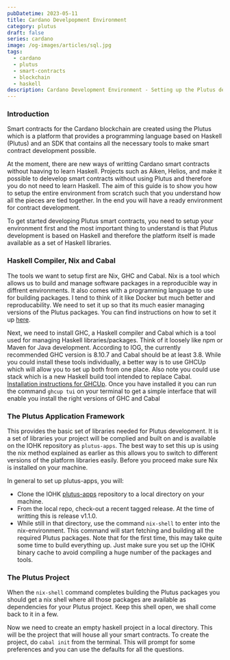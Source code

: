 ```yaml
---
pubDatetime: 2023-05-11
title: Cardano Develpopment Environment 
category: plutus
draft: false
series: cardano
image: /og-images/articles/sql.jpg
tags:
  - cardano
  - plutus
  - smart-contracts
  - blockchain
  - haskell
description: Cardano Development Environment - Setting up the Plutus development environment for Cardano smart contracts.
---
```


### Introduction
Smart contracts for the Cardano blockchain are created using the Plutus which is a platform that provides a programming language based on Haskell (Plutus) and an SDK that contains all the necessary tools to make smart contract development possible.

At the moment, there are new ways of writting Cardano smart contracts without haaving to learn Haskell. Projects such as Aiken, Helios, and make it possible to delevelop smart contracts without using Plutus and therefore you do not need to learn Haskell.
The aim of this guide is to show you how to setup the entire environment from scratch such that you understand how all the pieces are tied together. In the end you will have a ready environment for contract development.

To get started developing Plutus smart contracts, you need to setup your environment first and the most important thing to understand is that Plutus development
is based on Haskell and therefore the platform itself is made available as a set of Haskell libraries. 

### Haskell Compiler, Nix and Cabal
The tools we want to setup first are Nix, GHC and Cabal.
Nix is a tool which allows us to build and manage software packages in a reproducible way in diffrent environments. It also comes with a programming language to use for building packages. I tend to think of it like Docker but much better and reproducability. We need to set it up so that its much easier managing versions of the Plutus packages. You can find instructions on how to set it up [here](https://nixos.org/download.html). 

Next, we need to install GHC, a Haskell compiler and Cabal which is a tool used for managing Haskell libraries/packages. Think of it loosely like npm or Maven for Java development. According to IOG, the currently recommended GHC version is 8.10.7 and Cabal should be at least 3.8. While you could install these tools individually, a better way is to use GHCUp which will allow you to set up both from one place. Also note you could use stack which is a new Haskell build tool intended to replace Cabal. [Installation instructions for GHCUp](https://www.haskell.org/ghcup/install/). Once you have installed it you can run the command `ghcup tui` on your terminal to get a simple interface that will enable you install the right versions of GHC and Cabal 


### The Plutus Application Framework
This provides the basic set of libraries needed for Plutus development. It is a set of libraries your project will be complied and built on and is available on the IOHK repository as `plutus-apps`. The best way to set this up is using the nix method explained as earlier as this allows you to switch to different versions of the platform libraries easily. Before you proceed make sure Nix is installed on your machine.

In general to set up plutus-apps, you will:
* Clone the IOHK  [plutus-apps](https://github.com/input-output-hk/plutus-apps) repository to a local directory on your machine.
* From the local repo, check-out a recent tagged release. At the time of writting this is release v1.1.0.
* While still in that directory, use the command `nix-shell` to enter into the nix-environment. This command will start fetching and building all the required Plutus packages. Note that for the first time, this may take quite some time to build everything up. Just make sure you set up the IOHK binary cache to avoid compiling a huge number of the packages and tools. 

### The Plutus Project
When the `nix-shell` command completes building the Plutus packages you should get a nix shell where all those packages are available as dependencies for your Plutus project. Keep this shell open, we shall come back to it in a few.

Now we need to create an empty haskell project in a local directory. This will be the project that will house all your smart contracts. To create the project, do `cabal init` from the terminal. This will prompt for some preferences and you can use the defaults for all the questions. 